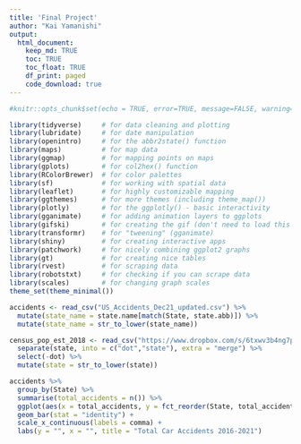 ```yaml
---
title: 'Final Project'
author: "Kai Yamanishi"
output: 
  html_document:
    keep_md: TRUE
    toc: TRUE
    toc_float: TRUE
    df_print: paged
    code_download: true
---
```



```r
#knitr::opts_chunk$set(echo = TRUE, error=TRUE, message=FALSE, warning=FALSE)
```

```r
library(tidyverse)     # for data cleaning and plotting
library(lubridate)     # for date manipulation
library(openintro)     # for the abbr2state() function
library(maps)          # for map data
library(ggmap)         # for mapping points on maps
library(gplots)        # for col2hex() function
library(RColorBrewer)  # for color palettes
library(sf)            # for working with spatial data
library(leaflet)       # for highly customizable mapping
library(ggthemes)      # for more themes (including theme_map())
library(plotly)        # for the ggplotly() - basic interactivity
library(gganimate)     # for adding animation layers to ggplots
library(gifski)        # for creating the gif (don't need to load this library every time,but need it installed)
library(transformr)    # for "tweening" (gganimate)
library(shiny)         # for creating interactive apps
library(patchwork)     # for nicely combining ggplot2 graphs  
library(gt)            # for creating nice tables
library(rvest)         # for scraping data
library(robotstxt)     # for checking if you can scrape data
library(scales)        # for changing graph scales
theme_set(theme_minimal())
```

```r
accidents <- read_csv("US_Accidents_Dec21_updated.csv") %>% 
  mutate(state_name = state.name[match(State, state.abb)]) %>%
  mutate(state_name = str_to_lower(state_name))

census_pop_est_2018 <- read_csv("https://www.dropbox.com/s/6txwv3b4ng7pepe/us_census_2018_state_pop_est.csv?dl=1") %>% 
  separate(state, into = c("dot","state"), extra = "merge") %>% 
  select(-dot) %>% 
  mutate(state = str_to_lower(state))
```


```r
accidents %>% 
  group_by(State) %>% 
  summarise(total_accidents = n()) %>% 
  ggplot(aes(x = total_accidents, y = fct_reorder(State, total_accidents))) +
  geom_bar(stat = "identity") +
  scale_x_continuous(labels = comma) +
  labs(y = "", x = "", title = "Total Car Accidents 2016-2021")
```
